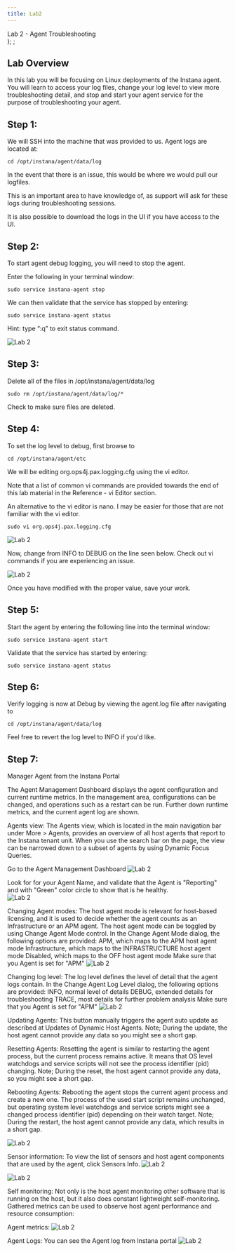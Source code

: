 ```yaml
---
title: Lab2
---
```

  <span>
    Lab 2 - Agent Troubleshooting <br />
  </span>
);
;

## Lab Overview

In this lab you will be focusing on Linux deployments of the Instana agent. You will learn to access your log files, change your log level to view more troubleshooting detail, and stop and start your agent service for the purpose of troubleshooting your agent. 

## Step 1:

We will SSH into the machine that was provided to us. Agent logs are located at:

```
cd /opt/instana/agent/data/log
```

In the event that there is an issue, this would be where we would pull our logfiles. 

This is an important area to have knowledge of, as support will ask for these logs during troubleshooting sessions. 

It is also possible to download the logs in the UI if you have access to the UI.

## Step 2: 

To start agent debug logging, you will need to stop the agent.

Enter the following in your terminal window:

```
sudo service instana-agent stop
```

We can then validate that the service has stopped by entering:

```
sudo service instana-agent status
```

Hint: type “:q” to exit status command.

![Lab 2](../Labs/images/2.3.png)


## Step 3:

Delete all of the files in /opt/instana/agent/data/log

```
sudo rm /opt/instana/agent/data/log/*
```

Check to make sure files are deleted.

## Step 4:

To set the log level to debug, first browse to 

```
cd /opt/instana/agent/etc
```

We will be editing org.ops4j.pax.logging.cfg using the vi editor.

Note that a list of common vi commands are provided towards the end of this lab material in the Reference - vi Editor section. 

An alternative to the vi editor is nano. I may be easier for those that are not familiar with the vi editor.

```
sudo vi org.ops4j.pax.logging.cfg
```

![Lab 2](../Labs/images/lab2.2.png)

Now, change from INFO to DEBUG on the line seen below.
Check out vi commands if you are experiencing an issue.

![Lab 2](../Labs/images/lab2.3.png)

Once you have modified with the proper value, save your work.

## Step 5:

Start the agent by entering the following line into the terminal window:

```
sudo service instana-agent start
```

Validate that the service has started by entering:

```
sudo service instana-agent status
```

## Step 6:

Verify logging is now at Debug by viewing the agent.log file after navigating to

```
cd /opt/instana/agent/data/log
```

Feel free to revert the log level to INFO if you'd like.


## Step 7:

Manager Agent from the Instana Portal 

The Agent Management Dashboard displays the agent configuration and current runtime metrics. In the management area, configurations can be changed, and operations such as a restart can be run. Further down runtime metrics, and the current agent log are shown.

Agents view:
The Agents view, which is located in the main navigation bar under More > Agents, provides an overview of all host agents that report to the Instana tenant unit.
When you use the search bar on the page, the view can be narrowed down to a subset of agents by using Dynamic Focus Queries.

Go to the Agent Management Dashboard 
![Lab 2](../Labs/images/lab2.7a.png)

Look for for your Agent Name, and validate that the Agent is "Reporting" and with "Green" color circle to show that is he healthy.  
![Lab 2](../Labs/images/lab2.7b.png)

Changing Agent modes:
The host agent mode is relevant for host-based licensing, and it is used to decide whether the agent counts as an Infrastructure or an APM agent. The host agent mode can be toggled by using Change Agent Mode control.
In the Change Agent Mode dialog, the following options are provided:
    APM, which maps to the APM host agent mode
    Infrastructure, which maps to the INFRASTRUCTURE host agent mode
    Disabled, which maps to the OFF host agent mode
Make sure that you Agent is set for "APM"
![Lab 2](../Labs/images/lab2.7c.png)

Changing log level:
The log level defines the level of detail that the agent logs contain.
In the Change Agent Log Level dialog, the following options are provided:
    INFO, normal level of details
    DEBUG, extended details for troubleshooting
    TRACE, most details for further problem analysis
Make sure that you Agent is set for "APM"
![Lab 2](../Labs/images/lab2.7d.png)

Updating Agents:
This button manually triggers the agent auto update as described at Updates of Dynamic Host Agents.
Note; During the update, the host agent cannot provide any data so you might see a short gap.

Resetting Agents:
Resetting the agent is similar to restarting the agent process, but the current process remains active. It means that OS level watchdogs and service scripts will not see the process identifier (pid) changing.
Note; During the reset, the host agent cannot provide any data, so you might see a short gap.

Rebooting Agents:
Rebooting the agent stops the current agent process and create a new one. The process of the used start script remains unchanged, but operating system level watchdogs and service scripts might see a changed process identifier (pid) depending on their watch target.
Note; During the restart, the host agent cannot provide any data, which results in a short gap.

![Lab 2](../Labs/images/lab2.7e.png)

Sensor information:
To view the list of sensors and host agent components that are used by the agent, click Sensors Info.
![Lab 2](../Labs/images/lab2.7f.png)

![Lab 2](../Labs/images/lab2.7g.png)

Self monitoring:
Not only is the host agent monitoring other software that is running on the host, but it also does constant lightweight self-monitoring. Gathered metrics can be used to observe host agent performance and resource consumption:

Agent metrics:
![Lab 2](../Labs/images/lab2.7h.png)

Agent Logs: 
You can see the Agent log from Instana portal 
![Lab 2](../Labs/images/lab2.7i.png)